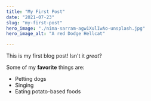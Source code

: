 ```yaml
---
title: "My First Post"
date: "2021-07-23"
slug: "my-first-post"
hero_image: "./nima-sarram-agw1XulIwAo-unsplash.jpg"
hero_image_alt: "A red Dodge Hellcat"

---
```


This is my first blog post! Isn't it *great*?

Some of my **favorite** things are:

* Petting dogs
* Singing
* Eating potato-based foods